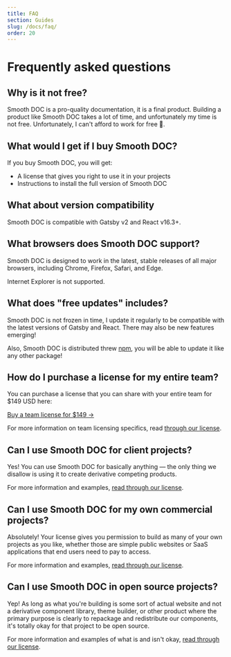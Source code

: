 ```yaml
---
title: FAQ
section: Guides
slug: /docs/faq/
order: 20
---
```


# Frequently asked questions

<p></p>

<carbon-ad />

## Why is it not free?

Smooth DOC is a pro-quality documentation, it is a final product. Building a product like Smooth DOC takes a lot of time, and unfortunately my time is not free. Unfortunately, I can't afford to work for free 😬.

## What would I get if I buy Smooth DOC?

If you buy Smooth DOC, you will get:

- A license that gives you right to use it in your projects
- Instructions to install the full version of Smooth DOC

## What about version compatibility

Smooth DOC is compatible with Gatsby v2 and React v16.3+.

## What browsers does Smooth DOC support?

Smooth DOC is designed to work in the latest, stable releases of all major browsers, including Chrome, Firefox, Safari, and Edge.

Internet Explorer is not supported.

## What does "free updates" includes?

Smooth DOC is not frozen in time, I update it regularly to be compatible with the latest versions of Gatsby and React. There may also be new features emerging!

Also, Smooth DOC is distributed threw [npm](https://www.npmjs.com/), you will be able to update it like any other package!

## How do I purchase a license for my entire team?

You can purchase a license that you can share with your entire team for \$149 USD here:

<a data-gumroad-single-product="true" href="https://gum.co/smooth-doc">
  Buy a team license for $149 →
</a>

For more information on team licensing specifics, read [through our license](/docs/license/).

## Can I use Smooth DOC for client projects?

Yes! You can use Smooth DOC for basically anything — the only thing we disallow is using it to create derivative competing products.

For more information and examples, [read through our license](/docs/license/).

## Can I use Smooth DOC for my own commercial projects?

Absolutely! Your license gives you permission to build as many of your own projects as you like, whether those are simple public websites or SaaS applications that end users need to pay to access.

For more information and examples, [read through our license](/docs/license/).

## Can I use Smooth DOC in open source projects?

Yep! As long as what you're building is some sort of actual website and not a derivative component library, theme builder, or other product where the primary purpose is clearly to repackage and redistribute our components, it's totally okay for that project to be open source.

For more information and examples of what is and isn't okay, [read through our license](/docs/license/).

